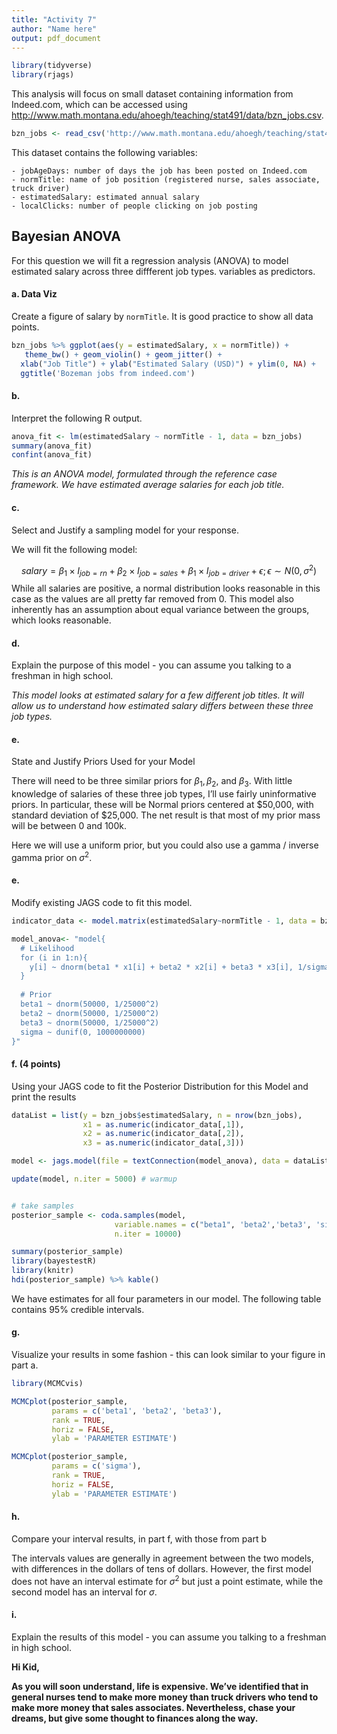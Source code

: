 ```yaml
---
title: "Activity 7"
author: "Name here"
output: pdf_document
---
```


```r
library(tidyverse)
library(rjags)
```

This analysis will focus on small dataset containing information from Indeed.com, which can be accessed using [http://www.math.montana.edu/ahoegh/teaching/stat491/data/bzn_jobs.csv](http://www.math.montana.edu/ahoegh/teaching/stat491/data/bzn_jobs.csv).

```r
bzn_jobs <- read_csv('http://www.math.montana.edu/ahoegh/teaching/stat491/data/bzn_jobs.csv')
```

This dataset contains the following variables:

    - jobAgeDays: number of days the job has been posted on Indeed.com
    - normTitle: name of job position (registered nurse, sales associate, truck driver)
    - estimatedSalary: estimated annual salary
    - localClicks: number of people clicking on job posting

## Bayesian ANOVA
For this question we will fit a regression analysis (ANOVA) to model estimated salary across three diffferent job types. variables as predictors.

#### a. Data Viz

Create a figure of salary by `normTitle`. It is good practice to show all data points.

```r
bzn_jobs %>% ggplot(aes(y = estimatedSalary, x = normTitle)) +
   theme_bw() + geom_violin() + geom_jitter() +
  xlab("Job Title") + ylab("Estimated Salary (USD)") + ylim(0, NA) +
  ggtitle('Bozeman jobs from indeed.com')
```


#### b.
Interpret the following R output.

```r
anova_fit <- lm(estimatedSalary ~ normTitle - 1, data = bzn_jobs)
summary(anova_fit)
confint(anova_fit)
```

*This is an ANOVA model, formulated through the reference case framework. We have estimated average salaries for each job title.*

#### c. 

Select and Justify a sampling model for your response.

We will fit the following model:

$$salary = \beta_1 \times I_{job = rn} + \beta_2 \times I_{job = sales} + \beta_1 \times I_{job = driver} + \epsilon; \epsilon \sim N(0, \sigma^2)$$
While all salaries are positive, a normal distribution looks reasonable in this case as the values are all pretty far removed from 0. This model also inherently has an assumption about equal variance between the groups, which looks reasonable.

#### d. 

Explain the purpose of this model - you can assume you talking to a freshman in high school.

*This model looks at estimated salary for a few different job titles. It will allow us to understand how estimated salary differs between these three job types.*

#### e. 
State and Justify Priors Used for your  Model

There will need to be three similar priors for $\beta_1, \beta_2$, and $\beta_3$. With little knowledge of salaries of these three job types, I'll use fairly uninformative priors. In particular, these will be Normal priors centered at \$50,000, with standard deviation of \$25,000. The net result is that most of my prior mass will be between 0 and 100k.

Here we will use a uniform prior, but you could also use a  gamma / inverse gamma prior on $\sigma^2$.

#### e. 

Modify existing JAGS code to fit this model.

```r
indicator_data <- model.matrix(estimatedSalary~normTitle - 1, data = bzn_jobs)
```


```r
model_anova<- "model{
  # Likelihood
  for (i in 1:n){
    y[i] ~ dnorm(beta1 * x1[i] + beta2 * x2[i] + beta3 * x3[i], 1/sigma^2) 
  }
  
  # Prior
  beta1 ~ dnorm(50000, 1/25000^2)
  beta2 ~ dnorm(50000, 1/25000^2)
  beta3 ~ dnorm(50000, 1/25000^2)
  sigma ~ dunif(0, 1000000000)
}"
```


#### f. (4 points) 
Using your JAGS code to fit the Posterior Distribution for this Model and print the results

```r
dataList = list(y = bzn_jobs$estimatedSalary, n = nrow(bzn_jobs),
                x1 = as.numeric(indicator_data[,1]), 
                x2 = as.numeric(indicator_data[,2]),
                x3 = as.numeric(indicator_data[,3]))

model <- jags.model(file = textConnection(model_anova), data = dataList)

update(model, n.iter = 5000) # warmup


# take samples
posterior_sample <- coda.samples(model, 
                       variable.names = c("beta1", 'beta2','beta3', 'sigma'),
                       n.iter = 10000)

summary(posterior_sample)
library(bayestestR)
library(knitr)
hdi(posterior_sample) %>% kable()
```

We have estimates for all four parameters in our model. The following table contains 95% credible intervals. 

#### g. 
Visualize your results in some fashion - this can look similar to your figure in part a.

```r
library(MCMCvis)

MCMCplot(posterior_sample, 
         params = c('beta1', 'beta2', 'beta3'), 
         rank = TRUE, 
         horiz = FALSE, 
         ylab = 'PARAMETER ESTIMATE')

MCMCplot(posterior_sample, 
         params = c('sigma'), 
         rank = TRUE, 
         horiz = FALSE, 
         ylab = 'PARAMETER ESTIMATE')

```


#### h.

Compare your interval results, in part f, with those from part b

The intervals values are generally in agreement between the two models, with differences in the dollars of tens of dollars. However, the first model does not have an interval estimate for $\sigma^2$ but just a point estimate, while the second model has an interval for $\sigma$.

#### i.

Explain the results of this model - you can assume you talking to a freshman in high school.

**Hi Kid,**

**As you will soon understand, life is expensive. We've identified that in general nurses tend to make more money than truck drivers who tend to make more money that sales associates. Nevertheless, chase your dreams, but give some thought to finances along the way.**
